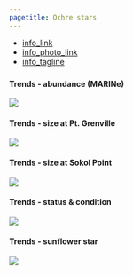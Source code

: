 ```yaml
---
pagetitle: Ochre stars
---
```


- [info_link](https://sanctuarysimon.org/dbtools/species-database/id/55)
- [info_photo_link](https://olympiccoast.noaa.gov/library/pixpages/librarypixpg_ochrestars.html)
- [info_tagline](Don't let their slow movement fool you, sea stars play an important role along the rocky shore. Some are fierce predators, while others are vital decomposers. Species in the genus Pisaster and Pycnopodia are considered to be keystone because loss of these sea stars can lead to changes in community structure or function, such as expansion of mussel beds along the rocky shore and more sea urchins and less kelp in kelp forests.)



### {.tabset}

#### Trends - abundance (MARINe)

![](figures/S.LR.12.1 - Abundance of Pisaster ochraceus.jpg)

#### Trends - size at Pt. Grenville

![](figures/Appendix S.LR.12.1 - Size structure of Pisaster ochraceus in rocky shore habitats Pt Grenville.jpg)

#### Trends - size at Sokol Point

![](figures/Appendix S.LR.12.1 - Size structure of Pisaster ochraceus in rocky shore habitats Sokol Pt.jpg)

#### Trends - status & condition

![](figures/S.H.12.*_seastar_S&T_ONP.tiff)

#### Trends - sunflower star

![](figures/Appendix S.LR.12.3a - Counts of Pycnopodeia helianthoides in rocky shores 2006-2015.jpg)
